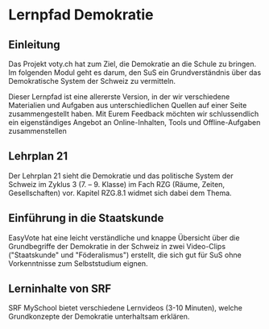 

# Lernpfad Demokratie

## Einleitung

Das Projekt voty.ch hat zum Ziel, die Demokratie an die Schule zu bringen. Im folgenden Modul geht es darum, den SuS ein Grundverständnis über das Demokratische System der Schweiz zu vermitteln.

<Info type="important">
  Dieser Lernpfad ist eine allererste Version, in der wir verschiedene
  Materialien und Aufgaben aus unterschiedlichen Quellen auf einer Seite
  zusammengestellt haben. Mit Eurem Feedback möchten wir schlussendlich ein
  eigenständiges Angebot an Online-Inhalten, Tools und Offline-Aufgaben
  zusammenstellen
</Info>

## Lehrplan 21

Der Lehrplan 21 sieht die Demokratie und das politische System der Schweiz im Zyklus 3 (7. – 9. Klasse) im Fach RZG (Räume, Zeiten, Gesellschaften) vor. Kapitel RZG.8.1 widmet sich dabei dem Thema.

<Include toggle={true}>
  <Lehrplan21 />
</Include>

## Einführung in die Staatskunde

EasyVote hat eine leicht verständliche und knappe Übersicht über die Grundbegriffe der Demokratie in der Schweiz in zwei Video-Clips ("Staatskunde" und "Föderalismus") erstellt, die sich gut für SuS ohne Vorkenntnisse zum Selbststudium eignen.

<Include toggle={true}>
  <Staatskunde />
</Include>

## Lerninhalte von SRF

SRF MySchool bietet verschiedene Lernvideos (3-10 Minuten), welche Grundkonzepte der Demokratie unterhaltsam erklären.

<Include toggle={true}>
  <SRF />
</Include>
